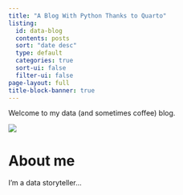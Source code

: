 ```yaml
---
title: "A Blog With Python Thanks to Quarto"
listing:
  id: data-blog
  contents: posts
  sort: "date desc"
  type: default
  categories: true
  sort-ui: false
  filter-ui: false
page-layout: full
title-block-banner: true
---
```


Welcome to my data (and sometimes coffee) blog.

::: {#data-blog}
:::

::: {.column-page-inset}
![](images/tech-stack.png)
:::

# About me

I'm a data storyteller...